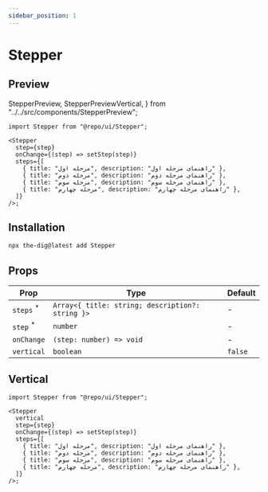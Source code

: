 ```yaml
---
sidebar_position: 1
---
```


# Stepper

## Preview

  StepperPreview,
  StepperPreviewVertical,
} from "../../src/components/StepperPreview";

<Container>
  <StepperPreview />
</Container>

```tsx
import Stepper from "@repo/ui/Stepper";

<Stepper
  step={step}
  onChange={(step) => setStep(step)}
  steps={[
    { title: "مرحله اول", description: "راهنمای مرحله اول" },
    { title: "مرحله دوم", description: "راهنمای مرحله دوم" },
    { title: "مرحله سوم", description: "راهنمای مرحله سوم" },
    { title: "مرحله چهارم", description: "راهنمای مرحله چهارم" },
  ]}
/>;
```

## Installation

```bash
npx the-dig@latest add Stepper
```

## Props

| Prop                                                         | Type                                             | Default |
| ------------------------------------------------------------ | ------------------------------------------------ | ------- |
| `steps` <sup className="text-red-600 text-caption2">\*</sup> | `Array<{ title: string; description?: string }>` | -       |
| `step` <sup className="text-red-600 text-caption2">\*</sup>  | `number`                                         | -       |
| `onChange`                                                   | `(step: number) => void`                         | -       |
| `vertical`                                                   | `boolean`                                        | `false` |

## Vertical

<Container>
  <StepperPreviewVertical />
</Container>

```tsx
import Stepper from "@repo/ui/Stepper";

<Stepper
  vertical
  step={step}
  onChange={(step) => setStep(step)}
  steps={[
    { title: "مرحله اول", description: "راهنمای مرحله اول" },
    { title: "مرحله دوم", description: "راهنمای مرحله دوم" },
    { title: "مرحله سوم", description: "راهنمای مرحله سوم" },
    { title: "مرحله چهارم", description: "راهنمای مرحله چهارم" },
  ]}
/>;
```
